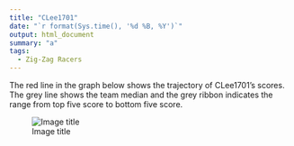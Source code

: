 ```yaml
---
title: "CLee1701"
date: "`r format(Sys.time(), '%d %B, %Y')`"
output: html_document
summary: "a"
tags:
  - Zig-Zag Racers
---
```


The red line in the graph below shows the trajectory of CLee1701's scores. The grey line shows the team median and the grey ribbon indicates the range from top five score to bottom five score.

![Image title](CLee1701.jpg)
